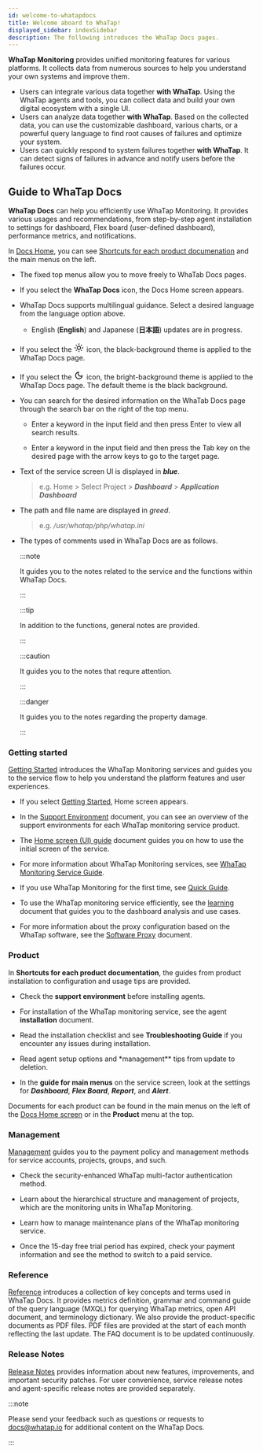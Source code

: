 ```yaml
---
id: welcome-to-whatapdocs
title: Welcome aboard to WhaTap!
displayed_sidebar: indexSidebar
description: The following introduces the WhaTap Docs pages.
---
```


**WhaTap Monitoring** provides unified monitoring features for various platforms. It collects data from numerous sources to help you understand your own systems and improve them. 

-   Users can integrate various data together **with WhaTap**. Using the WhaTap agents and tools, you can collect data and build your own digital ecosystem with a single UI. 
-   Users can analyze data together **with WhaTap**. Based on the collected data, you can use the customizable dashboard, various charts, or a powerful query language to find root causes of failures and optimize your system.
-   Users can quickly respond to system failures together **with WhaTap**. It can detect signs of failures in advance and notify users before the failures occur.

## Guide to WhaTap Docs

**WhaTap Docs** can help you efficiently use WhaTap Monitoring. It provides various usages and recommendations, from step-by-step agent installation to settings for dashboard, Flex board (user-defined dashboard), performance metrics, and notifications.  

In [Docs Home](./), you can see [Shortcuts for each product documenation](./#shortcut-product) and the main menus on the left. 

<ImgLang img='whatapdocs-upper.svg' desc=''/>

-   The fixed top menus allow you to move freely to WhaTab Docs pages. 

-   If you select the **WhaTap Docs** icon, the Docs Home screen appears.

-   WhaTap Docs supports multilingual guidance. Select a desired language from the language option above.

    -   English (**English**) and Japanese (**日本語**) updates are in progress. 

-   If you select the <svg viewBox="0 -4 24 26" width="22" height="22" class="ic-gs"><path fill="currentColor" d="M12,9c1.65,0,3,1.35,3,3s-1.35,3-3,3s-3-1.35-3-3S10.35,9,12,9 M12,7c-2.76,0-5,2.24-5,5s2.24,5,5,5s5-2.24,5-5 S14.76,7,12,7L12,7z M2,13l2,0c0.55,0,1-0.45,1-1s-0.45-1-1-1l-2,0c-0.55,0-1,0.45-1,1S1.45,13,2,13z M20,13l2,0c0.55,0,1-0.45,1-1 s-0.45-1-1-1l-2,0c-0.55,0-1,0.45-1,1S19.45,13,20,13z M11,2v2c0,0.55,0.45,1,1,1s1-0.45,1-1V2c0-0.55-0.45-1-1-1S11,1.45,11,2z M11,20v2c0,0.55,0.45,1,1,1s1-0.45,1-1v-2c0-0.55-0.45-1-1-1C11.45,19,11,19.45,11,20z M5.99,4.58c-0.39-0.39-1.03-0.39-1.41,0 c-0.39,0.39-0.39,1.03,0,1.41l1.06,1.06c0.39,0.39,1.03,0.39,1.41,0s0.39-1.03,0-1.41L5.99,4.58z M18.36,16.95 c-0.39-0.39-1.03-0.39-1.41,0c-0.39,0.39-0.39,1.03,0,1.41l1.06,1.06c0.39,0.39,1.03,0.39,1.41,0c0.39-0.39,0.39-1.03,0-1.41 L18.36,16.95z M19.42,5.99c0.39-0.39,0.39-1.03,0-1.41c-0.39-0.39-1.03-0.39-1.41,0l-1.06,1.06c-0.39,0.39-0.39,1.03,0,1.41 s1.03,0.39,1.41,0L19.42,5.99z M7.05,18.36c0.39-0.39,0.39-1.03,0-1.41c-0.39-0.39-1.03-0.39-1.41,0l-1.06,1.06 c-0.39,0.39-0.39,1.03,0,1.41s1.03,0.39,1.41,0L7.05,18.36z"></path></svg> icon, the black-background theme is applied to the WhaTap Docs page.

-   If you select the <svg viewBox="0 -4 24 26" width="22" height="22" class="ic-gs"><path fill="currentColor" d="M9.37,5.51C9.19,6.15,9.1,6.82,9.1,7.5c0,4.08,3.32,7.4,7.4,7.4c0.68,0,1.35-0.09,1.99-0.27C17.45,17.19,14.93,19,12,19 c-3.86,0-7-3.14-7-7C5,9.07,6.81,6.55,9.37,5.51z M12,3c-4.97,0-9,4.03-9,9s4.03,9,9,9s9-4.03,9-9c0-0.46-0.04-0.92-0.1-1.36 c-0.98,1.37-2.58,2.26-4.4,2.26c-2.98,0-5.4-2.42-5.4-5.4c0-1.81,0.89-3.42,2.26-4.4C12.92,3.04,12.46,3,12,3L12,3z"></path></svg> icon, the bright-background theme is applied to the WhaTap Docs page. The default theme is the black background.

-   You can search for the desired information on the WhaTab Docs page through the search bar on the right of the top menu.

    -   Enter a keyword in the input field and then press Enter to view all search results. 

    -   Enter a keyword in the input field and then press the Tab key on the desired page with the arrow keys to go to the target page.

-   Text of the service screen UI is displayed in **_blue_**.

    > e.g. Home > Select Project > **_Dashboard_** > **_Application Dashboard_**

-   The path and file name are displayed in _greed_.

    > e.g. _/usr/whatap/php/whatap.ini_

-   The types of comments used in WhaTap Docs are as follows.

    :::note

    It guides you to the notes related to the service and the functions within WhaTap Docs.

    :::

    :::tip

    In addition to the functions, general notes are provided.

    :::

    :::caution

    It guides you to the notes that requre attention.

    :::

    :::danger

    It guides you to the notes regarding the property damage.

    :::

### Getting started

[Getting Started](./) introduces the WhaTap Monitoring services and guides you to the service flow to help you understand the platform features and user experiences. 

-   If you select [Getting Started](./), Home screen appears. 

-   In the [Support Environment](support-env) document, you can see an overview of the support environments for each WhaTap monitoring service product. 

-   The [Home screen (UI) guide](main-ui-intro) document guides you on how to use the initial screen of the service. 

-   For more information about WhaTap Monitoring services, see [WhaTap Monitoring Service Guide](whatap-overview).

-   If you use WhaTap Monitoring for the first time, see [Quick Guide](quick-guide).

-   To use the WhaTap monitoring service efficiently, see the [learning](learning-guides) document that guides you to the dashboard analysis and use cases. 

-   For more information about the proxy configuration based on the WhaTap software, see the [Software Proxy](software-proxy) document.

### Product

In **Shortcuts for each product documentation**, the guides from product installation to configuration and usage tips are provided. 

-   Check the **support environment** before installing agents. 

-   For installation of the WhaTap monitoring service, see the agent **installation** document.

-   Read the installation checklist and see **Troubleshooting Guide** if you encounter any issues during installation. 

-   Read agent setup options and \*management\*\* tips from update to deletion. 

-   In the **guide for main menus** on the service screen, look at the settings for **_Dashboard_**, **_Flex Board_**, **_Report_**, and **_Alert_**.

Documents for each product can be found in the main menus on the left of the [Docs Home screen](./) or in the **Product** menu at the top.

### Management

[Management](manage) guides you to the payment policy and management methods for service accounts, projects, groups, and such. 

-   Check the security-enhanced WhaTap multi-factor authentication method. 

-   Learn about the hierarchical structure and management of projects, which are the monitoring units in WhaTap Monitoring. 

-   Learn how to manage maintenance plans of the WhaTap monitoring service. 

-   Once the 15-day free trial period has expired, check your payment information and see the method to switch to a paid service.

### Reference

[Reference](reference) introduces a collection of key concepts and terms used in WhaTap Docs. It provides metrics definition, grammar and command guide of the query language (MXQL) for querying WhaTap metrics, open API document, and terminology dictionary. We also provide the product-specific documents as PDF files. PDF files are provided at the start of each month reflecting the last update. The FAQ document is to be updated continuously.  

### Release Notes

[Release Notes](release-notes) provides information about new features, improvements, and important security patches. For user convenience, service release notes and agent-specific release notes are provided separately.

:::note

Please send your feedback such as questions or requests to docs@whatap.io for additional content on the WhaTap Docs.

:::
